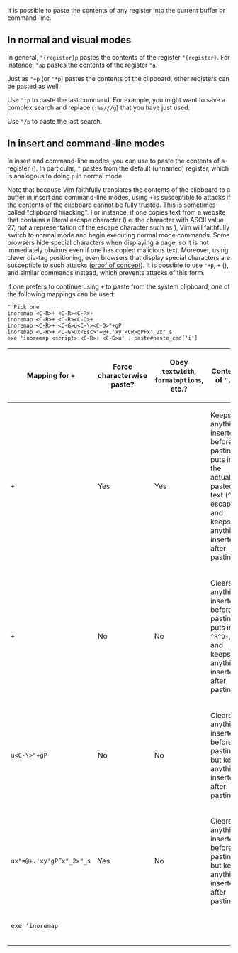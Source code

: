 {{TipImported
|id=1303
|previous=1302
|next=1304
|created=2006
|complexity=basic
|author=Mark Woodward
|version=5.7
|rating=15/11
|category1=
|category2=
}}

It is possible to paste the contents of any register into the current buffer or command-line.

==In normal and visual modes==

In general, <code>"{register}p</code> pastes the contents of the register <code>"{register}</code>. For instance, <code>"ap</code> pastes the contents of the register <code>"a</code>.

Just as <code>"+p</code> (or <code>"*p</code>) pastes the contents of the clipboard, other registers can be pasted as well.

Use <code>":p</code> to paste the last command. For example, you might want to save a complex search and replace (<code>:%s///g</code>) that you have just used.

Use <code>"/p</code> to paste the last search.

==In insert and command-line modes==

In insert and command-line modes, you can use <code><C-R></code> to paste the contents of a register ({{help|i_CTRL-R}}). In particular, <code><C-R>"</code> pastes from the default (unnamed) register, which is analogous to doing <code>p</code> in normal mode.

Note that because Vim faithfully translates the contents of the clipboard to a buffer in insert and command-line modes, using <code><C-R>+</code> is susceptible to attacks if the contents of the clipboard cannot be fully trusted. This is sometimes called "clipboard hijacking". For instance, if one copies text from a website that contains a literal escape character (i.e. the character with ASCII value 27, ''not'' a representation of the escape character such as <code><Esc></code>), Vim will faithfully switch to normal mode and begin executing normal mode commands. Some browsers hide special characters when displaying a page, so it is not immediately obvious even if one has copied malicious text. Moreover, using clever div-tag positioning, even browsers that display special characters are susceptible to such attacks ([http://thejh.net/misc/website-terminal-copy-paste proof of concept]). It is possible to use <code><C-O>"+p</code>, <code><C-R><C-R>+</code> ({{help|i_CTRL-R_CTRL-R}}), and similar commands instead, which prevents attacks of this form.

If one prefers to continue using <code><C-R>+</code> to paste from the system clipboard, ''one'' of the following mappings can be used:

<pre>
" Pick one
inoremap <C-R>+ <C-R><C-R>+
inoremap <C-R>+ <C-R><C-O>+
inoremap <C-R>+ <C-G>u<C-\><C-O>"+gP
inoremap <C-R>+ <C-G>ux<Esc>"=@+.'xy'<CR>gPFx"_2x"_s
exe 'inoremap <script> <C-R>+ <C-G>u' . paste#paste_cmd['i']
</pre>

{| class="wikitable"
! Mapping for <code><C-R>+</code> !! Force characterwise paste? !! Obey <code>textwidth</code>, <code>formatoptions</code>, etc.? !! Contents of <code>".</code> ({{help|quote.}})
|-
| <code><C-R><C-R>+</code>
| Yes
| Yes
| Keeps anything inserted before pasting, puts in the actually pasted text (<code>^V</code>-escaped), and keeps anything inserted after pasting
|-
| <code><C-R><C-O>+</code>
| No
| No
| Clears anything inserted before pasting, puts in <code>^R^O+</code>, and keeps anything inserted after pasting
|-
| <code><C-G>u<C-\><C-O>"+gP</code>
| No
| No
| Clears anything inserted before pasting, but keeps anything inserted after pasting
|-
| <code><C-G>ux<Esc>"=@+.'xy'<CR>gPFx"_2x"_s</code>
| Yes
| No
| Clears anything inserted before pasting, but keeps anything inserted after pasting
|-
| <code>exe 'inoremap <script> <C-R>+ <C-G>u' . paste#paste_cmd['i']</code>
| If <code>has('virtualedit')</code> is true
| No
| Clears anything inserted before pasting, but keeps anything inserted after pasting
|}

The first mapping will temporarily switch to normal mode without moving the cursor, and then paste. It first uses <code><C-g>u</code> to break the undo sequence so that the pasting can be undone. Then <code><C-\><C-o></code> temporarily switches to normal mode without moving the cursor. It then accesses the <code>+</code> register and uses <code>gP</code> instead of the usual <code>P</code> to paste so that the cursor is positioned after what is pasted (just like the default <code><C-R>+</code>). Note that because the clipboard is pasted in "one move" instead of being translated character-by-character (the default behavior), formatting options such as <code>textwidth</code> are not obeyed (use something like <code>gqip</code> to fix the formatting; see {{help|gq}}).

The second mapping employs the strategy used in [https://github.com/vim/vim/blob/8aba95097305b77d56adce507793e331e895a601/runtime/autoload/paste.vim#L32-L34 <code>paste.vim</code>] (when <code>virtualedit</code> is unavailable). This mapping forces Vim to paste characterwise ({{help|characterwise-register}}) even if the register contains linewise text. This is useful if you always want Vim to start pasting where the cursor was on the line. Select some lines using <code>V</code>, then yank with <code>"+y</code>. Now enter insert mode in the middle of a line. The behavior of the first mapping would be to jump to the previous line and insert the lines there (thus not changing the current line), whereas in most other text editors the text is pasted in the middle of the current line (since most text editors don't distinguish between linewise and characterwise operations).

The third mapping is essentially from [https://github.com/vim/vim/blob/6c35beaa11d38fc0c37a3d209295772313b12003/runtime/mswin.vim#L47 <code>mswin.vim</code>]. If Vim was compiled with <code>virtualedit</code>, it takes advantage of this to paste linewise and blockwise text in a more Vim-like manner. If Vim is not compiled with <code>virtualedit</code>, it falls back to the behavior of the previous mapping.

Even with the above mappings, the default behavior can still be retrieved by waiting a moment after typing <code><C-R></code> (so that Vim gives up on trying to use the custom mapping).

==References==
*{{help|c_CTRL-R}}

==Comments==
This illustrates the hijacking point. Executing the following puts some text in the <code>a</code> register.
<pre>
:let @a = "abc\<Esc>:echo 'gotcha'\<CR>"
</pre>
After that, pressing <code>i</code> to enter insert mode, then typing Ctrl-R <code>a</code> inserts "abc" but then executes the echo command. The Vim procedure to insert the keys literally is to press Ctrl-R twice. That is, type Ctrl-R Ctrl-R <code>a</code> which will insert the escape and newline (carriage return) characters into the text. {{help|i_CTRL-R_CTRL-R}} [[User:JohnBeckett|JohnBeckett]] ([[User talk:JohnBeckett|talk]]) 08:08, May 22, 2016 (UTC)

